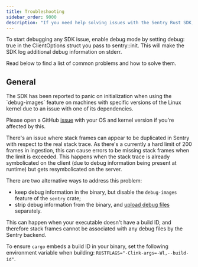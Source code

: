 ```yaml
---
title: Troubleshooting
sidebar_order: 9000
description: "If you need help solving issues with the Sentry Rust SDK, you can read the edge cases documented below."
---
```


To start debugging any SDK issue, enable debug mode by setting debug: true in the ClientOptions struct you pass to sentry::init.
This will make the SDK log additional debug information on stderr.

Read below to find a list of common problems and how to solve them.

## General

<Expandable title="Panic on SDK initialization">
The SDK has been reported to panic on initialization when using the `debug-images` feature on machines with specific versions of the Linux kernel due to an issue with one of its dependencies.

Please open a GitHub [issue](https://github.com/getsentry/sentry-rust/issues/new/choose) with your OS and kernel version if you're affected by this.
</Expandable>

<Expandable title="Duplicated stack frames">
There's an issue where stack frames can appear to be duplicated in Sentry with respect to the real stack trace.
As there's a currently a hard limit of 200 frames in ingestion, this can cause errors to be missing stack frames when the limit is exceeded.
This happens when the stack trace is already symbolicated on the client (due to debug information being present at runtime) but gets resymbolicated on the server.

There are two alternative ways to address this problem:
- keep debug information in the binary, but disable the `debug-images` feature of the `sentry` crate;
- strip debug information from the binary, and [upload debug files](/platforms/rust/source-context/#compile-and-create-debug-information-files) separately.
</Expandable>


<Expandable title="'This frame has an unknown problem and can not be symbolicated' error in the UI for application stack frames">
This can happen when your executable doesn't have a build ID, and therefore stack frames cannot be associated with any debug files by the Sentry backend.

To ensure `cargo` embeds a build ID in your binary, set the following environment variable when building: `RUSTFLAGS="-Clink-args=-Wl,--build-id"`.
</Expandable>